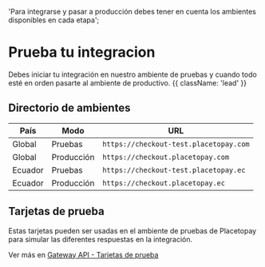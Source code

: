   'Para integrarse y pasar a producción debes tener en cuenta los ambientes disponibles en cada etapa';
  
# Prueba tu integracion

Debes iniciar tu integración en nuestro ambiente de pruebas y cuando todo esté en orden pasarte al ambiente de productivo. {{ className: 'lead' }}

## Directorio de ambientes

| País    | Modo       | URL                                    |
|---------|------------|----------------------------------------|
| Global  | Pruebas    | `https://checkout-test.placetopay.com` |
| Global  | Producción | `https://checkout.placetopay.com`      |
| Ecuador | Pruebas    | `https://checkout-test.placetopay.ec`  |
| Ecuador | Producción | `https://checkout.placetopay.ec`       |

## Tarjetas de prueba

Estas tarjetas pueden ser usadas en el ambiente de pruebas de Placetopay para simular las diferentes respuestas en la integración.

Ver más en [Gateway API - Tarjetas de prueba](https://placetopay-api.stoplight.io/docs/api-services-docs/ZG9jOjIxNjA0MDM3-numeros-de-tarjeta-de-pruebas)
